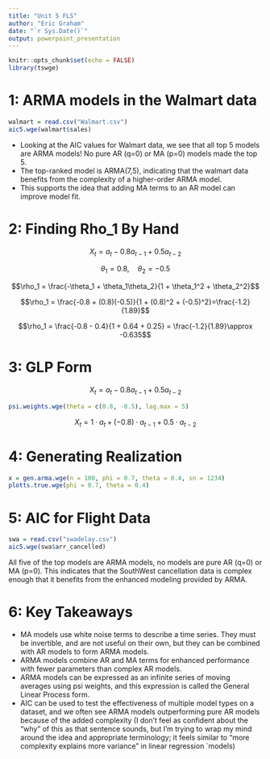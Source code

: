 ```yaml
---
title: "Unit 5 FLS"
author: "Eric Graham"
date: "`r Sys.Date()`"
output: powerpoint_presentation
---
```


```r
knitr::opts_chunk$set(echo = FALSE)
library(tswge)
```

# 1: ARMA models in the Walmart data

```r
walmart = read.csv("Walmart.csv")
aic5.wge(walmart$sales)
```

* Looking at the AIC values for Walmart data, we see that all top 5 models are ARMA models! No pure AR (q=0) or MA (p=0) models made the top 5.
* The top-ranked model is ARMA(7,5), indicating that the walmart data benefits from the complexity of a higher-order ARMA model.
* This supports the idea that adding MA terms to an AR model can improve model fit.

# 2: Finding Rho_1 By Hand

$$X_t = a_t - 0.8a_{t-1} + 0.5a_{t-2}$$

$$\theta_1 = 0.8, \quad \theta_2 = -0.5$$

$$\rho_1 = \frac{-\theta_1 + \theta_1\theta_2}{1 + \theta_1^2 + \theta_2^2}$$

$$\rho_1 = \frac{-0.8 + (0.8)(-0.5)}{1 + (0.8)^2 + (-0.5)^2}=\frac{-1.2}{1.89}$$

$$\rho_1 = \frac{-0.8 - 0.4}{1 + 0.64 + 0.25} = \frac{-1.2}{1.89}\approx -0.635$$

# 3: GLP Form

$$X_t = a_t - 0.8a_{t-1} + 0.5a_{t-2}$$

```r
psi.weights.wge(theta = c(0.8, -0.5), lag.max = 5)
```

$$X_t = 1 \cdot a_t + (-0.8) \cdot a_{t-1} + 0.5 \cdot a_{t-2}$$

# 4: Generating Realization

```r
x = gen.arma.wge(n = 100, phi = 0.7, theta = 0.4, sn = 1234)
plotts.true.wge(phi = 0.7, theta = 0.4)
```

# 5: AIC for Flight Data

```r
swa = read.csv("swadelay.csv")
aic5.wge(swa$arr_cancelled)
```

All five of the top models are ARMA models, no models are pure AR (q=0) or MA (p=0). This indicates that the SouthWest cancellation data is complex enough that it benefits from the enhanced modeling provided by ARMA.

# 6: Key Takeaways

* MA models use white noise terms to describe a time series. They must be invertible, and are not useful on their own, but they can be combined with AR models to form ARMA models.
* ARMA models combine AR and MA terms for enhanced performance with fewer parameters than complex AR models.
* ARMA models can be expressed as an infinite series of moving averages using psi weights, and this expression is called the General Linear Process form.
* AIC can be used to test the effectiveness of multiple model types on a dataset, and we often see ARMA models outperforming pure AR models because of the added complexity (I don't feel as confident about the "why" of this as that sentence sounds, but I'm trying to wrap my mind around the idea and appropriate terminology; it feels similar to "more complexity explains more variance" in linear regression `models)